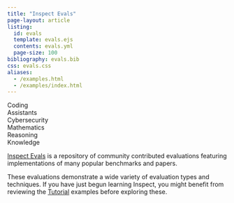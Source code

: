 ```yaml
---
title: "Inspect Evals"
page-layout: article
listing:
  id: evals
  template: evals.ejs
  contents: evals.yml
  page-size: 100
bibliography: evals.bib
css: evals.css
aliases: 
  - /examples.html
  - /examples/index.html
---
```


<nav id="TOC" role="doc-toc">
<ul>
<li><a href="#coding" id="toc-coding">Coding</a></li>
<li><a href="#assistants" id="toc-coding">Assistants</a></li>
<li><a href="#cybersecurity" id="toc-coding">Cybersecurity</a></li>
<li><a href="#mathematics" id="toc-mathematics">Mathematics</a></li>
<li><a href="#reasoning" id="toc-reasoning">Reasoning</a></li>
<li><a href="#knowledge" id="toc-knowledge">Knowledge</a></li>
</ul>
</nav>

[Inspect Evals](https://ukgovernmentbeis.github.io/inspect_evals/) is a repository of community contributed evaluations featuring implementations of many popular benchmarks and papers. 

These evaluations demonstrate a wide variety of evaluation types and techniques. If you have just begun learning Inspect, you might benefit from reviewing the [Tutorial](../tutorial.qmd) examples before exploring these.

::: {#examples}
:::

::: {#refs}
:::

